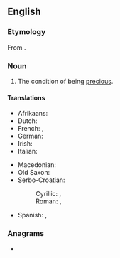 ==English==

===Etymology===
From {{affix|en|precious|-ness}}.

===Noun===
{{en-noun|-|+}}

# The condition of being [[precious]].

====Translations====
{{trans-top|the condition of being precious}}
* Afrikaans: {{t|af|kosbaarheid}}
* Dutch: {{t+|nl|kostbaarheid|f}}
* French: {{t+|fr|préciosité|f}}, {{t+|fr|mignardise|f}}
* German: {{t+|de|Kostbarkeit|f}}
* Irish: {{t|ga|luachmhaireacht|f}}
* Italian: {{t|it|preziosità|f}}
{{trans-mid}}
* Macedonian: {{t|mk|скапоценост|f|sc=Cyrl}}
* Old Saxon: {{t|osx|diuritha|f}}
* Serbo-Croatian:
*: Cyrillic: {{t|sh|драго̀цјено̄ст|f|sc=Cyrl}}, {{t|sh|драго̀цено̄ст|f|sc=Cyrl}}
*: Roman: {{t+|sh|dragòcjenōst|f}}, {{t+|sh|dragòcenōst|f}}
* Spanish: {{t|es|preciosidad|f}}, {{t|es|preciosura|f}}
{{trans-bottom}}

===Anagrams===
* {{anagrams|en|a=ceeinoprsssu|supercession}}